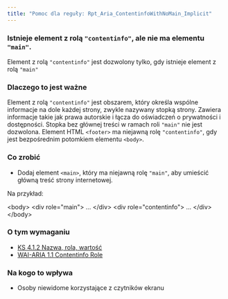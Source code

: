 ```yaml
---
title: "Pomoc dla reguły: Rpt_Aria_ContentinfoWithNoMain_Implicit"
---
```


<div className="toolHelp">
<Row>
<Column colLg={16} colMd={8} colSm={4} className="toolHead">

### Istnieje element z rolą `"contentinfo"`, ale nie ma elementu `"main"`.

<div id="locLevel"></div>

Element z rolą `"contentinfo"` jest dozwolony tylko, gdy istnieje element z rolą `"main"`

</Column>
</Row>
<Row>
<Column colLg={11} colMd={5} colSm={4} className="toolMain">

### Dlaczego to jest ważne

Element z rolą `"contentinfo"` jest obszarem, który określa wspólne informacje na dole każdej strony, zwykle nazywany stopką strony. Zawiera informacje takie jak prawa autorskie i łącza do oświadczeń o prywatności i dostępności. Stopka bez głównej treści w ramach roli `"main"` nie jest dozwolona. Element HTML `<footer>` ma niejawną rolę `"contentinfo"`, gdy jest bezpośrednim potomkiem elementu `<body>`.

<div id="locSnippet"></div>

### Co zrobić

* Dodaj element `<main>`, który ma niejawną rolę `"main"`, aby umieścić główną treść strony internetowej.

Na przykład:

<CodeSnippet type="multi" light={true}>&lt;body&gt;
    &lt;div role="main"&gt;
      ...
    &lt;/div&gt;
    &lt;div role="contentinfo"&gt;
	    ...
    &lt;/div&gt;
&lt;/body&gt;</CodeSnippet>

</Column>
<Column colLg={5} colMd={3} colSm={4} className="toolLeft">

### O tym wymaganiu

* [KS 4.1.2 Nazwa, rola, wartość](https://wcag.lepszyweb.pl/#name-role-value)
* [WAI-ARIA 1.1 Contentinfo Role](https://www.w3.org/TR/wai-aria-1.1/#contentinfo)

### Na kogo to wpływa

* Osoby niewidome korzystające z czytników ekranu

</Column>
</Row>
</div>

